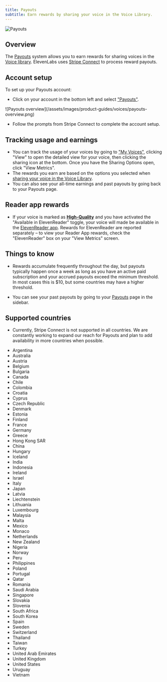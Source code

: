 ```yaml
---
title: Payouts
subtitle: Earn rewards by sharing your voice in the Voice Library.
---
```


<img
  src="/assets/images/product-guides/voices/payouts-product-feature.png"
  alt="Payouts"
  className="w-full rounded-lg"
/>

## Overview

The [Payouts](https://elevenlabs.io/payouts) system allows you to earn rewards for sharing voices in the [Voice library](/docs/product-guides/voices/voice-library). ElevenLabs uses <a href="https://stripe.com/connect">Stripe Connect</a> to process reward payouts.

## Account setup

To set up your Payouts account:

- Click on your account in the bottom left and select ["Payouts"](/app/payouts).

<Frame background="subtle">
  ![Payouts overview](/assets/images/product-guides/voices/payouts-overview.png)
</Frame>

- Follow the prompts from Stripe Connect to complete the account setup.

## Tracking usage and earnings

- You can track the usage of your voices by going to ["My Voices"](/app/voice-lab), clicking "View" to open the detailed view for your voice, then clicking the sharing icon at the bottom. Once you have the Sharing Options open, click "View Metrics".
- The rewards you earn are based on the options you selected when [sharing your voice in the Voice Library](/docs/product-guides/voices/voice-library#sharing-voices).
- You can also see your all-time earnings and past payouts by going back to your Payouts page.

## Reader app rewards

- If your voice is marked as **[High-Quality](/docs/product-guides/voices/voice-library#category)** and you have activated the "Available in ElevenReader" toggle, your voice will made be available in the [ElevenReader app](/text-reader). Rewards for ElevenReader are reported separately – to view your Reader App rewards, check the "ElevenReader" box on your "View Metrics" screen.

## Things to know

- Rewards accumulate frequently throughout the day, but payouts typically happen once a week as long as you have an active paid subscription and your accrued payouts exceed the minimum threshold. In most cases this is $10, but some countries may have a higher threshold.

- You can see your past payouts by going to your [Payouts](/app/payouts) page in the sidebar.

## Supported countries

- Currently, Stripe Connect is not supported in all countries. We are constantly working to expand our reach for Payouts and plan to add availability in more countries when possible.

<Accordion title="Supported countries">

- Argentina
- Australia
- Austria
- Belgium
- Bulgaria
- Canada
- Chile
- Colombia
- Croatia
- Cyprus
- Czech Republic
- Denmark
- Estonia
- Finland
- France
- Germany
- Greece
- Hong Kong SAR
- China
- Hungary
- Iceland
- India
- Indonesia
- Ireland
- Israel
- Italy
- Japan
- Latvia
- Liechtenstein
- Lithuania
- Luxembourg
- Malaysia
- Malta
- Mexico
- Monaco
- Netherlands
- New Zealand
- Nigeria
- Norway
- Peru
- Philippines
- Poland
- Portugal
- Qatar
- Romania
- Saudi Arabia
- Singapore
- Slovakia
- Slovenia
- South Africa
- South Korea
- Spain
- Sweden
- Switzerland
- Thailand
- Taiwan
- Turkey
- United Arab Emirates
- United Kingdom
- United States
- Uruguay
- Vietnam

</Accordion>
